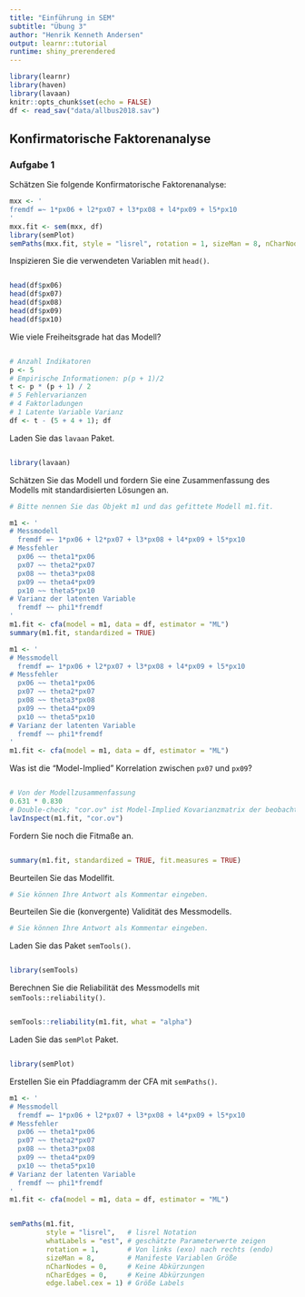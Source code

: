 ```yaml
---
title: "Einführung in SEM"
subtitle: "Übung 3"
author: "Henrik Kenneth Andersen"
output: learnr::tutorial
runtime: shiny_prerendered
---
```


```r
library(learnr)
library(haven)
library(lavaan)
knitr::opts_chunk$set(echo = FALSE)
df <- read_sav("data/allbus2018.sav")
```

## Konfirmatorische Faktorenanalyse

### Aufgabe 1

Schätzen Sie folgende Konfirmatorische Faktorenanalyse: 

```r
mxx <- '
fremdf =~ 1*px06 + l2*px07 + l3*px08 + l4*px09 + l5*px10
'
mxx.fit <- sem(mxx, df)
library(semPlot)
semPaths(mxx.fit, style = "lisrel", rotation = 1, sizeMan = 8, nCharNodes = 0, nCharEdges = 0, edge.label.cex = 1)
```

Inspizieren Sie die verwendeten Variablen mit `head()`. 

```r

```

```r
head(df$px06)
head(df$px07)
head(df$px08)
head(df$px09)
head(df$px10)
```

Wie viele Freiheitsgrade hat das Modell?

```r

```

```r
# Anzahl Indikatoren
p <- 5
# Empirische Informationen: p(p + 1)/2
t <- p * (p + 1) / 2
# 5 Fehlervarianzen
# 4 Faktorladungen
# 1 Latente Variable Varianz
df <- t - (5 + 4 + 1); df
```

Laden Sie das `lavaan` Paket.

```r

```

```r
library(lavaan)
```

Schätzen Sie das Modell und fordern Sie eine Zusammenfassung des Modells mit standardisierten Lösungen an. 

```r
# Bitte nennen Sie das Objekt m1 und das gefittete Modell m1.fit. 
```

```r
m1 <- '
# Messmodell
  fremdf =~ 1*px06 + l2*px07 + l3*px08 + l4*px09 + l5*px10
# Messfehler
  px06 ~~ theta1*px06
  px07 ~~ theta2*px07
  px08 ~~ theta3*px08
  px09 ~~ theta4*px09
  px10 ~~ theta5*px10
# Varianz der latenten Variable
  fremdf ~~ phi1*fremdf
'
m1.fit <- cfa(model = m1, data = df, estimator = "ML")
summary(m1.fit, standardized = TRUE)
```

```r
m1 <- '
# Messmodell
  fremdf =~ 1*px06 + l2*px07 + l3*px08 + l4*px09 + l5*px10
# Messfehler
  px06 ~~ theta1*px06
  px07 ~~ theta2*px07
  px08 ~~ theta3*px08
  px09 ~~ theta4*px09
  px10 ~~ theta5*px10
# Varianz der latenten Variable
  fremdf ~~ phi1*fremdf
'
m1.fit <- cfa(model = m1, data = df, estimator = "ML")
```

Was ist die "Model-Implied" Korrelation zwischen `px07` und `px09`? 

```r

```

```r
# Von der Modellzusammenfassung 
0.631 * 0.830
# Double-check; "cor.ov" ist Model-Implied Kovarianzmatrix der beobachteten Variablen
lavInspect(m1.fit, "cor.ov")
```

Fordern Sie noch die Fitmaße an. 

```r

```

```r
summary(m1.fit, standardized = TRUE, fit.measures = TRUE)
```

Beurteilen Sie das Modellfit.

```r
# Sie können Ihre Antwort als Kommentar eingeben.
```

Beurteilen Sie die (konvergente) Validität des Messmodells. 

```r
# Sie können Ihre Antwort als Kommentar eingeben.
```

Laden Sie das Paket `semTools()`.

```r

```

```r
library(semTools)
```

Berechnen Sie die Reliabilität des Messmodells mit `semTools::reliability()`.

```r

```

```r
semTools::reliability(m1.fit, what = "alpha")
```

Laden Sie das `semPlot` Paket. 

```r

```

```r
library(semPlot)
```

Erstellen Sie ein Pfaddiagramm der CFA mit `semPaths()`. 

```r
m1 <- '
# Messmodell
  fremdf =~ 1*px06 + l2*px07 + l3*px08 + l4*px09 + l5*px10
# Messfehler
  px06 ~~ theta1*px06
  px07 ~~ theta2*px07
  px08 ~~ theta3*px08
  px09 ~~ theta4*px09
  px10 ~~ theta5*px10
# Varianz der latenten Variable
  fremdf ~~ phi1*fremdf
'
m1.fit <- cfa(model = m1, data = df, estimator = "ML")
```

```r

```

```r
semPaths(m1.fit, 
         style = "lisrel",   # lisrel Notation
         whatLabels = "est", # geschätzte Parameterwerte zeigen
         rotation = 1,       # Von links (exo) nach rechts (endo)
         sizeMan = 8,        # Manifeste Variablen Größe 
         nCharNodes = 0,     # Keine Abkürzungen
         nCharEdges = 0,     # Keine Abkürzungen
         edge.label.cex = 1) # Größe Labels 
```

